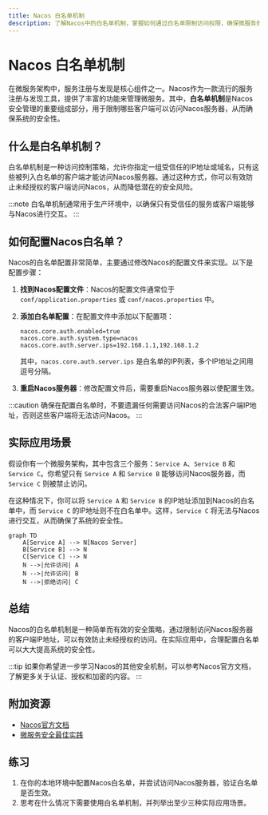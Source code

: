 ```yaml
---
title: Nacos 白名单机制
description: 了解Nacos中的白名单机制，掌握如何通过白名单限制访问权限，确保微服务的安全性和稳定性。
---
```


# Nacos 白名单机制

在微服务架构中，服务注册与发现是核心组件之一。Nacos作为一款流行的服务注册与发现工具，提供了丰富的功能来管理微服务。其中，**白名单机制**是Nacos安全管理的重要组成部分，用于限制哪些客户端可以访问Nacos服务器，从而确保系统的安全性。

## 什么是白名单机制？

白名单机制是一种访问控制策略，允许你指定一组受信任的IP地址或域名，只有这些被列入白名单的客户端才能访问Nacos服务器。通过这种方式，你可以有效防止未经授权的客户端访问Nacos，从而降低潜在的安全风险。

:::note
白名单机制通常用于生产环境中，以确保只有受信任的服务或客户端能够与Nacos进行交互。
:::

## 如何配置Nacos白名单？

Nacos的白名单配置非常简单，主要通过修改Nacos的配置文件来实现。以下是配置步骤：

1. **找到Nacos配置文件**：Nacos的配置文件通常位于 `conf/application.properties` 或 `conf/nacos.properties` 中。

2. **添加白名单配置**：在配置文件中添加以下配置项：

   ```properties
   nacos.core.auth.enabled=true
   nacos.core.auth.system.type=nacos
   nacos.core.auth.server.ips=192.168.1.1,192.168.1.2
   ```

   其中，`nacos.core.auth.server.ips` 是白名单的IP列表，多个IP地址之间用逗号分隔。

3. **重启Nacos服务器**：修改配置文件后，需要重启Nacos服务器以使配置生效。

:::caution
确保在配置白名单时，不要遗漏任何需要访问Nacos的合法客户端IP地址，否则这些客户端将无法访问Nacos。
:::

## 实际应用场景

假设你有一个微服务架构，其中包含三个服务：`Service A`、`Service B` 和 `Service C`。你希望只有 `Service A` 和 `Service B` 能够访问Nacos服务器，而 `Service C` 则被禁止访问。

在这种情况下，你可以将 `Service A` 和 `Service B` 的IP地址添加到Nacos的白名单中，而 `Service C` 的IP地址则不在白名单中。这样，`Service C` 将无法与Nacos进行交互，从而确保了系统的安全性。

```mermaid
graph TD
    A[Service A] --> N[Nacos Server]
    B[Service B] --> N
    C[Service C] --> N
    N -->|允许访问| A
    N -->|允许访问| B
    N -->|拒绝访问| C
```

## 总结

Nacos的白名单机制是一种简单而有效的安全策略，通过限制访问Nacos服务器的客户端IP地址，可以有效防止未经授权的访问。在实际应用中，合理配置白名单可以大大提高系统的安全性。

:::tip
如果你希望进一步学习Nacos的其他安全机制，可以参考Nacos官方文档，了解更多关于认证、授权和加密的内容。
:::

## 附加资源

- [Nacos官方文档](https://nacos.io/zh-cn/docs/what-is-nacos.html)
- [微服务安全最佳实践](https://microservices.io/patterns/security/)

## 练习

1. 在你的本地环境中配置Nacos白名单，并尝试访问Nacos服务器，验证白名单是否生效。
2. 思考在什么情况下需要使用白名单机制，并列举出至少三种实际应用场景。